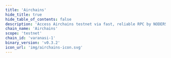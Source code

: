 ```yaml
---
title: 'Airchains'
hide_title: true
hide_table_of_contents: false
description: 'Access Airchains testnet via fast, reliable RPC by NODERS — no limits, Omnichain-ready, and built for scalable Web3'
chain_name: 'Airchains'
scope: 'testnet'
chain_id: 'varanasi-1'
binary_version: 'v0.3.2'
icon_url: 'img/airchains-icon.svg'
---
```



<ChainLayout>
  <ChainHero
    name="Airchains"
    iconUrl="img/airchains-icon.svg"
    bgColor="#7F61EE"
    scope="testnet"
    chainId="varanasi-1"
    nodeVersion="v0.3.2"
    token="AMF"
    stakeUrl=""
    restakeUrl=""
    websiteUrl="https://www.airchains.io/"
    githubUrl="https://github.com/airchains-network/junction"
    xUrl="https://twitter.com/airchains_io"
    discordUrl="https://discord.gg/ERmFCQc22b"
  />

  <ProductLinks
    appUrl=""
    appImageUrl="img/products/"
    explorerUrl=""
    explorerImageUrl="img/products/"
    faucetUrl="https://faucet.noders.services/airchains"
  />

  <ToolsGrid
    chainName="airchains"
    scope="testnet"
    showInstall={true}
    showUpgrade={true}
    showGenesis={true}
    showCli={true}
    showEndpoints={true}
    showStateSync={true}
    showSnapshot={true}
    showLivePeers={true}
    showSeed={true}
    showAddressBook={true}
    showExplorersList={false}
    showPublicEndpoints={false}
    showUsefulTools={false}
    showUpgradeWatcher={false}
  />

</ChainLayout>
